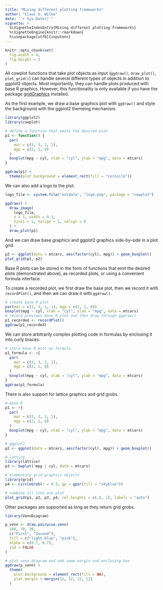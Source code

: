 ```yaml
---
title: "Mixing different plotting frameworks"
author: "Claus O. Wilke"
date: "`r Sys.Date()`"
vignette: >
  %\VignetteIndexEntry{Mixing different plotting frameworks}
  %\VignetteEngine{knitr::rmarkdown}
  %\usepackage[utf8]{inputenc}
---
```

```r
knitr::opts_chunk$set(
  fig.width = 4,
  fig.height = 3
)
```

All cowplot functions that take plot objects as input (`ggdraw()`, `draw_plot()`, `plot_grid()`) can handle several different types of objects in addition to ggplot2 objects. Most importantly, they can handle plots produced with base R graphics. However, this functionality is only available if you have the package [gridGraphics](https://CRAN.R-project.org/package=gridGraphics) installed.

As the first example, we draw a base graphics plot with `ggdraw()` and style the background with the ggplot2 themeing mechanism.

```r
library(ggplot2)
library(cowplot)

# define a function that emits the desired plot
p1 <- function() {
  par(
    mar = c(3, 3, 1, 1),
    mgp = c(2, 1, 0)
  )
  boxplot(mpg ~ cyl, xlab = "cyl", ylab = "mpg", data = mtcars)
}

ggdraw(p1) +
  theme(plot.background = element_rect(fill = "cornsilk"))
```

We can also add a logo to the plot.
```r
logo_file <- system.file("extdata", "logo.png", package = "cowplot")

ggdraw() + 
  draw_image(
    logo_file,
    x = 1, width = 0.1,
    hjust = 1, halign = 1, valign = 0
  ) +
  draw_plot(p1)
```

And we can draw base graphics and ggplot2 graphics side-by-side in a plot grid.

```r
p2 <- ggplot(data = mtcars, aes(factor(cyl), mpg)) + geom_boxplot()
plot_grid(p1, p2)
```

Base R plots can be stored in the form of functions that emit the desired plots (demonstrated above), as recorded plots, or using a convenient formula interface.

To create a recorded plot, we first draw the base plot, then we record it with `recordPlot()`, and then we can draw it with `ggdraw()`.

```r
# create base R plot
par(mar = c(3, 3, 1, 1), mgp = c(2, 1, 0))
boxplot(mpg ~ cyl, xlab = "cyl", ylab = "mpg", data = mtcars)
# record previous base R plot and then draw through ggdraw()
p1_recorded <- recordPlot()
ggdraw(p1_recorded)
```

We can store arbitrarily complex plotting code in formulas by enclosing it into curly braces.

```r
# store base R plot as formula
p1_formula <- ~{
  par(
    mar = c(3, 3, 1, 1), 
    mgp = c(2, 1, 0)
  )
  boxplot(mpg ~ cyl, xlab = "cyl", ylab = "mpg", data = mtcars)
}
ggdraw(p1_formula)
```

There is also support for lattice graphics and grid grobs.

```r
# base R
p1 <- ~{
  par(
    mar = c(3, 3, 1, 1), 
    mgp = c(2, 1, 0)
  )
  boxplot(mpg ~ cyl, xlab = "cyl", ylab = "mpg", data = mtcars)
}

# ggplot2
p2 <- ggplot(data = mtcars, aes(factor(cyl), mpg)) + geom_boxplot()

# lattice
library(lattice)
p3 <- bwplot(~mpg | cyl, data = mtcars)

# elementary grid graphics objects
library(grid)
p4 <- circleGrob(r = 0.3, gp = gpar(fill = "skyblue"))

# combine all into one plot
plot_grid(p1, p2, p3, p4, rel_heights = c(.6, 1), labels = "auto")
```

Other packages are supported as long as they return grid grobs.

```r
library(VennDiagram)

p_venn <- draw.pairwise.venn(
  100, 70, 30,
  c("First", "Second"),
  fill = c("light blue", "pink"),
  alpha = c(0.7, 0.7),
  ind = FALSE
)

# plot venn diagram and add some margin and enclosing box
ggdraw(p_venn) +
  theme(
    plot.background = element_rect(fill = NA),
    plot.margin = margin(12, 12, 12, 12)
  )
```
